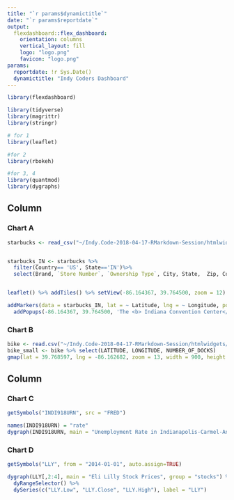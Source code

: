 ```yaml
---
title: "`r params$dynamictitle`"
date: "`r params$reportdate`"
output: 
  flexdashboard::flex_dashboard:
    orientation: columns
    vertical_layout: fill
    logo: "logo.png"
    favicon: "logo.png"
params:
  reportdate: !r Sys.Date()
  dynamictitle: "Indy Coders Dashboard"
---
```


```r
library(flexdashboard)

library(tidyverse)
library(magrittr)
library(stringr)

# for 1
library(leaflet)

#for 2
library(rbokeh)

#for 3, 4
library(quantmod)
library(dygraphs)
```

Column {data-width=350}
-----------------------------------------------------------------------

### Chart A

```r

starbucks <- read_csv("~/Indy.Code-2018-04-17-RMarkdown-Session/htmlwidgets/1_htmlwidgets_Leaflet_Starbucks/data.csv")


starbucks_IN <- starbucks %>%
  filter(Country== 'US', State=='IN')%>% 
  select(Brand, `Store Number`, `Ownership Type`, City,	State,	Zip, Country, Coordinates,	Latitude,	Longitude, Name)


leaflet() %>% addTiles() %>% setView(-86.164367, 39.764500, zoom = 12) %>% 

addMarkers(data = starbucks_IN, lat = ~ Latitude, lng = ~ Longitude, popup = starbucks_IN$Name) %>%
  addPopups(-86.164367, 39.764500, 'The <b> Indiana Convention Center</b>')
```

### Chart B

```r

bike <- read.csv("~/Indy.Code-2018-04-17-RMarkdown-Session/htmlwidgets/2_htmlwidgets_Indy_Bike_Stations/Bike_Share_Stations.csv")
bike_small <- bike %>% select(LATITUDE, LONGITUDE, NUMBER_OF_DOCKS)
gmap(lat = 39.768597, lng = -86.162682, zoom = 13, width = 900, height = 400, map_type = "road_map") %>% ly_points(LONGITUDE, LATITUDE, data = bike_small, fill_alpha = 0.5, size = 1.25*NUMBER_OF_DOCKS, color = "black", hover = c(NUMBER_OF_DOCKS))
```

Column {data-width=350}
-----------------------------------------------------------------------

### Chart C

```r
getSymbols("INDI918URN", src = "FRED")
```

```r
names(INDI918URN) = "rate"
dygraph(INDI918URN, main = "Unemployment Rate in Indianapolis-Carmel-Anderson, IN")
```

### Chart D

```r
getSymbols("LLY", from = "2014-01-01", auto.assign=TRUE)
```

```r
dygraph(LLY[,2:4], main = "Eli Lilly Stock Prices", group = "stocks") %>%  
  dyRangeSelector() %>%
  dySeries(c("LLY.Low", "LLY.Close", "LLY.High"), label = "LLY")
```